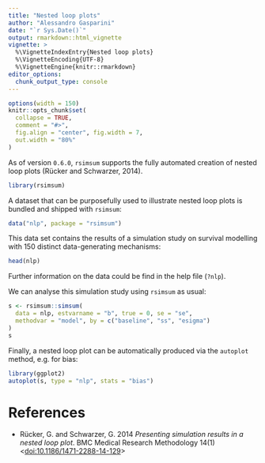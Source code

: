 ```yaml
---
title: "Nested loop plots"
author: "Alessandro Gasparini"
date: "`r Sys.Date()`"
output: rmarkdown::html_vignette
vignette: >
  %\VignetteIndexEntry{Nested loop plots}
  %\VignetteEncoding{UTF-8}
  %\VignetteEngine{knitr::rmarkdown}
editor_options: 
  chunk_output_type: console
---
```


```r
options(width = 150)
knitr::opts_chunk$set(
  collapse = TRUE,
  comment = "#>",
  fig.align = "center", fig.width = 7,
  out.width = "80%"
)
```

As of version `0.6.0`, `rsimsum` supports the fully automated creation of nested loop plots (Rücker and Schwarzer, 2014).

```r
library(rsimsum)
```

A dataset that can be purposefully used to illustrate nested loop plots is bundled and shipped with `rsimsum`:

```r
data("nlp", package = "rsimsum")
```

This data set contains the results of a simulation study on survival modelling with 150 distinct data-generating mechanisms:

```r
head(nlp)
```

Further information on the data could be find in the help file (`?nlp`).

We can analyse this simulation study using `rsimsum` as usual:

```r
s <- rsimsum::simsum(
  data = nlp, estvarname = "b", true = 0, se = "se",
  methodvar = "model", by = c("baseline", "ss", "esigma")
)
s
```

Finally, a nested loop plot can be automatically produced via the `autoplot` method, e.g. for bias:

```r
library(ggplot2)
autoplot(s, type = "nlp", stats = "bias")
```

# References

* Rücker, G. and Schwarzer, G. 2014 _Presenting simulation results in a nested loop plot_. BMC Medical Research Methodology 14(1) <[doi:10.1186/1471-2288-14-129](https://doi.org/10.1186/1471-2288-14-129)>
